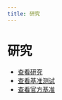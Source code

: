 ```yaml
---
title: 研究
---
```


# 研究

- [查看研究](https://aidenybai.com/work/million-js)
- [查看基准测试](https://million.aidenybai.com)
- [查看官方基准](https://docs.google.com/spreadsheets/d/e/2PACX-1vS-zBSBzc0LW1V6BoPEw-V98P4_gox4qC0wZuQT5Yls_NDTDwM612aIYL_U988gfp4Xbl0ed7_9uYly/pubhtml?widget=true&headers=false)
